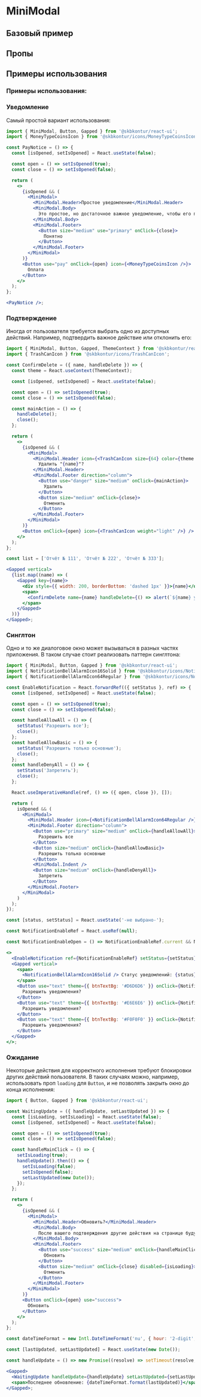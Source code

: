 
<Meta of={MiniModalStories} />

# MiniModal

<Description />

## Базовый пример

<Primary />

## Пропы

<Controls />

## Примеры использования

### Примеры использования:

### Уведомление

Самый простой вариант использования:

```jsx harmony
import { MiniModal, Button, Gapped } from '@skbkontur/react-ui';
import { MoneyTypeCoinsIcon } from '@skbkontur/icons/MoneyTypeCoinsIcon';

const PayNotice = () => {
  const [isOpened, setIsOpened] = React.useState(false);

  const open = () => setIsOpened(true);
  const close = () => setIsOpened(false);

  return (
    <>
      {isOpened && (
        <MiniModal>
          <MiniModal.Header>Простое уведомление</MiniModal.Header>
          <MiniModal.Body>
            Это простое, но достаточное важное уведомление, чтобы его показать в МиниМодалке
          </MiniModal.Body>
          <MiniModal.Footer>
            <Button size="medium" use="primary" onClick={close}>
              Понятно
            </Button>
          </MiniModal.Footer>
        </MiniModal>
      )}
      <Button use="pay" onClick={open} icon={<MoneyTypeCoinsIcon />}>
        Оплата
      </Button>
    </>
  );
};

<PayNotice />;
```

### Подтверждение

Иногда от пользователя требуется выбрать одно из доступных действий.
Например, подтвердить важное действие или отклонить его:

```jsx harmony
import { MiniModal, Button, Gapped, ThemeContext } from '@skbkontur/react-ui';
import { TrashCanIcon } from '@skbkontur/icons/TrashCanIcon';

const ConfirmDelete = ({ name, handleDelete }) => {
  const theme = React.useContext(ThemeContext);

  const [isOpened, setIsOpened] = React.useState(false);

  const open = () => setIsOpened(true);
  const close = () => setIsOpened(false);

  const mainAction = () => {
    handleDelete();
    close();
  };

  return (
    <>
      {isOpened && (
        <MiniModal>
          <MiniModal.Header icon={<TrashCanIcon size={64} color={theme.btnDangerBg} />}>
            Удалить "{name}"?
          </MiniModal.Header>
          <MiniModal.Footer direction="column">
            <Button use="danger" size="medium" onClick={mainAction}>
              Удалить
            </Button>
            <Button size="medium" onClick={close}>
              Отменить
            </Button>
          </MiniModal.Footer>
        </MiniModal>
      )}
      <Button onClick={open} icon={<TrashCanIcon weight="light" />} />
    </>
  );
};

const list = ['Отчёт № 111', 'Отчёт № 222', 'Отчёт № 333'];

<Gapped vertical>
  {list.map((name) => (
    <Gapped key={name}>
      <div style={{ width: 200, borderBottom: 'dashed 1px' }}>{name}</div>
      <span>
        <ConfirmDelete name={name} handleDelete={() => alert(`${name} удалён`)} />
      </span>
    </Gapped>
  ))}
</Gapped>;
```

### Синглтон

Одно и то же диалоговое окно может вызываться в разных частях приложения.
В таком случае стоит реализовать паттерн синглтона:

```jsx harmony
import { MiniModal, Button, Gapped } from '@skbkontur/react-ui';
import { NotificationBellAlarmIcon16Solid } from '@skbkontur/icons/NotificationBellAlarmIcon16Solid';
import { NotificationBellAlarmIcon64Regular } from '@skbkontur/icons/NotificationBellAlarmIcon64Regular';

const EnableNotification = React.forwardRef(({ setStatus }, ref) => {
  const [isOpened, setIsOpened] = React.useState(false);

  const open = () => setIsOpened(true);
  const close = () => setIsOpened(false);

  const handleAllowAll = () => {
    setStatus('Разрешить все');
    close();
  };
  const handleAllowBasic = () => {
    setStatus('Разрешить только основные');
    close();
  };
  const handleDenyAll = () => {
    setStatus('Запретить');
    close();
  };

  React.useImperativeHandle(ref, () => ({ open, close }), []);

  return (
    isOpened && (
      <MiniModal>
        <MiniModal.Header icon={<NotificationBellAlarmIcon64Regular />}>Разрешить уведомления?</MiniModal.Header>
        <MiniModal.Footer direction="column">
          <Button use="primary" size="medium" onClick={handleAllowAll}>
            Разрешить все
          </Button>
          <Button size="medium" onClick={handleAllowBasic}>
            Разрешить только основные
          </Button>
          <MiniModal.Indent />
          <Button size="medium" onClick={handleDenyAll}>
            Запретить
          </Button>
        </MiniModal.Footer>
      </MiniModal>
    )
  );
});

const [status, setStatus] = React.useState('-не выбрано-');

const NotificationEnableRef = React.useRef(null);

const NotificationEnableOpen = () => NotificationEnableRef.current && NotificationEnableRef.current.open();

<>
  <EnableNotification ref={NotificationEnableRef} setStatus={setStatus} />
  <Gapped vertical>
    <span>
      <NotificationBellAlarmIcon16Solid /> Статус уведомлений: {status}
    </span>
    <Button use="text" theme={{ btnTextBg: '#D6D6D6' }} onClick={NotificationEnableOpen}>
      Разрешить уведомления?
    </Button>
    <Button use="text" theme={{ btnTextBg: '#E6E6E6' }} onClick={NotificationEnableOpen}>
      Разрешить уведомления?
    </Button>
    <Button use="text" theme={{ btnTextBg: '#F0F0F0' }} onClick={NotificationEnableOpen}>
      Разрешить уведомления?
    </Button>
  </Gapped>
</>;
```

### Ожидание

Некоторые действия для корректного исполнения требуют блокировки других действий пользователя.
В таких случаях можно, например, использовать проп `loading` для `Button`, и не позволять закрыть окно до конца исполнения:

```jsx harmony
import { Button, Gapped } from '@skbkontur/react-ui';

const WaitingUpdate = ({ handleUpdate, setLastUpdated }) => {
  const [isLoading, setIsLoading] = React.useState(false);
  const [isOpened, setIsOpened] = React.useState(false);

  const open = () => setIsOpened(true);
  const close = () => setIsOpened(false);

  const handleMainClick = () => {
    setIsLoading(true);
    handleUpdate().then(() => {
      setIsLoading(false);
      setIsOpened(false);
      setLastUpdated(new Date());
    });
  };

  return (
    <>
      {isOpened && (
        <MiniModal>
          <MiniModal.Header>Обновить?</MiniModal.Header>
          <MiniModal.Body>
            После вашего подтверждения другие действия на странице будут заблокированы на несколько секунд.
          </MiniModal.Body>
          <MiniModal.Footer>
            <Button use="success" size="medium" onClick={handleMainClick} loading={isLoading}>
              Обновить
            </Button>
            <Button size="medium" onClick={close} disabled={isLoading}>
              Отменить
            </Button>
          </MiniModal.Footer>
        </MiniModal>
      )}
      <Button onClick={open} use="success">
        Обновить
      </Button>
    </>
  );
};

const dateTimeFormat = new Intl.DateTimeFormat('nu', { hour: '2-digit', minute: '2-digit', second: '2-digit' });

const [lastUpdated, setLastUpdated] = React.useState(new Date());

const handleUpdate = () => new Promise((resolve) => setTimeout(resolve, 1500));

<Gapped>
  <WaitingUpdate handleUpdate={handleUpdate} setLastUpdated={setLastUpdated} />
  <span>Последнее обновление: {dateTimeFormat.format(lastUpdated)}</span>
</Gapped>;
```
